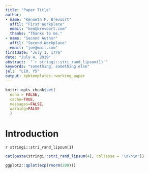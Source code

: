 ```yaml
---
title: "Paper Title"
author: 
- name: "Kenneth P. Brevoort"
  affil: "First Workplace"
  email: "ken@brevoort.com"
  thanks: "Thanks to me."
- name: "Second Author"
  affil: "Second Workplace"
  email: "joe@mail.com"
firstdate: "July 1, 1776"
date: "July 4, 2019"
abstract:  "`r stringi::stri_rand_lipsum(1)`"
keywords: "something, something else"
jel:  "L10, Y5"
output: kpbtemplates::working_paper
---
```


```r
knitr::opts_chunk$set(
  echo = FALSE, 
  cache=TRUE, 
  messages=FALSE, 
  warning=FALSE
  )
```


# Introduction

`r stringi::stri_rand_lipsum(1)`

```r
cat(paste(stringi::stri_rand_lipsum(4), collapse = '\n\n\n'))
```

```r
ggplot2::qplot(exp(rnorm(200)))
```

